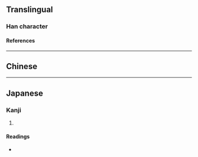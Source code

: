 {{character info}}
==Translingual==

===Han character===
{{Han char|rn=9|rad=人|as=12|sn=14|four=|canj=OANA|ids=⿰亻間}}

====References====
{{Han ref|kx=0118.051|hdz=80009.050|uh=50F4}}

----

==Chinese==
{{zh-see|僩|v}}

----

==Japanese==

===Kanji===
{{ja-kanji|grade=|rs=人12}}

# {{rfdef|ja|sort=人12}}

====Readings====
* {{ja-readings|on=かん|nanori=たけし}}
